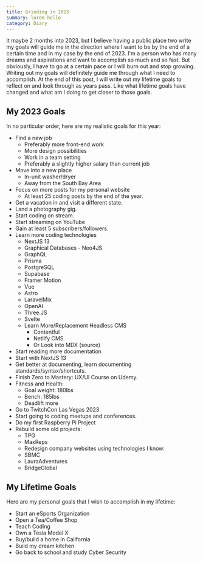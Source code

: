 ```yaml
---
title: Grinding in 2023
summary: lorem hello
category: Diary
---
```


It maybe 2 months into 2023, but I believe having a public place two write my goals will guide me in the direction where I want to be by the end of a certain time and in my case by the end of 2023. I'm a person who has many dreams and aspirations and want to accomplish so much and so fast. But obviously, I have to go at a certain pace or I will burn out and stop growing. Writing out my goals will definitely guide me through what I need to accomplish. At the end of this post, I will write out my lifetime goals to reflect on and look through as years pass. Like what lifetime goals have changed and what am I doing to get closer to those goals.

## My 2023 Goals

In no particular order, here are my realistic goals for this year:

-   Find a new job
    -   Preferably more front-end work
    -   More design possibilities
    -   Work in a team setting
    -   Preferably a slightly higher salary than current job
-   Move into a new place
    -   In-unit washer/dryer
    -   Away from the South Bay Area
-   Focus on more posts for my personal website
    -   At least 25 coding posts by the end of the year.
-   Get a vacation in and visit a different state.
-   Land a photography gig.
-   Start coding on stream.
-   Start streaming on YouTube
-   Gain at least 5 subscribers/followers.
-   Learn more coding technologies
    -   NextJS 13
    -   Graphical Databases - Neo4JS
    -   GraphQL
    -   Prisma
    -   PostgreSQL
    -   Supabase
    -   Framer Motion
    -   Vue
    -   Astro
    -   LaravelMix
    -   OpenAI
    -   Three.JS
    -   Svelte
    -   Learn More/Replacement Headless CMS
        -   Contentful
        -   Netlify CMS
        -   Or Look into MDX (source)
-   Start reading more documentation
-   Start with NextJS 13
-   Get better at documenting, learn documenting standards/syntax/shortcuts.
-   Finish Zero to Mastery: UX/UI Course on Udemy.
-   Fitness and Health:
    -   Goal weight: 180lbs
    -   Bench: 185lbs
    -   Deadlift more
-   Go to TwitchCon Las Vegas 2023
-   Start going to coding meetups and conferences.
-   Do my first Raspberry Pi Project
-   Rebuild some old projects:
    -   TPG
    -   MaxReps
    -   Redesign company websites using technologies I know:
    -   SBMC
    -   LauraAdventures
    -   BridgeGlobal

## My Lifetime Goals

Here are my personal goals that I wish to accomplish in my lifetime:

-   Start an eSports Organization
-   Open a Tea/Coffee Shop
-   Teach Coding
-   Own a Tesla Model X
-   Buy/build a home in California
-   Build my dream kitchen
-   Go back to school and study Cyber Security
